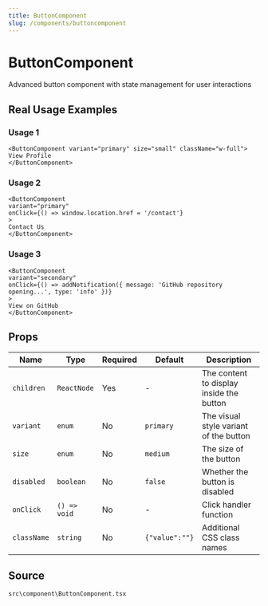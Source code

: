```yaml
---
title: ButtonComponent
slug: /components/buttoncomponent
---
```


# ButtonComponent

Advanced button component with state management for user interactions

## Real Usage Examples

### Usage 1

```tsx
<ButtonComponent variant="primary" size="small" className="w-full">
View Profile
</ButtonComponent>
```

### Usage 2

```tsx
<ButtonComponent
variant="primary"
onClick={() => window.location.href = '/contact'}
>
Contact Us
</ButtonComponent>
```

### Usage 3

```tsx
<ButtonComponent
variant="secondary"
onClick={() => addNotification({ message: 'GitHub repository opening...', type: 'info' })}
>
View on GitHub
</ButtonComponent>
```

## Props

| Name | Type | Required | Default | Description |
|------|------|----------|---------|-------------|
| `children` | `ReactNode` | Yes | - | The content to display inside the button |
| `variant` | `enum` | No | `primary` | The visual style variant of the button |
| `size` | `enum` | No | `medium` | The size of the button |
| `disabled` | `boolean` | No | `false` | Whether the button is disabled |
| `onClick` | `() => void` | No | - | Click handler function |
| `className` | `string` | No | `{"value":""}` | Additional CSS class names |


## Source
`src\component\ButtonComponent.tsx`